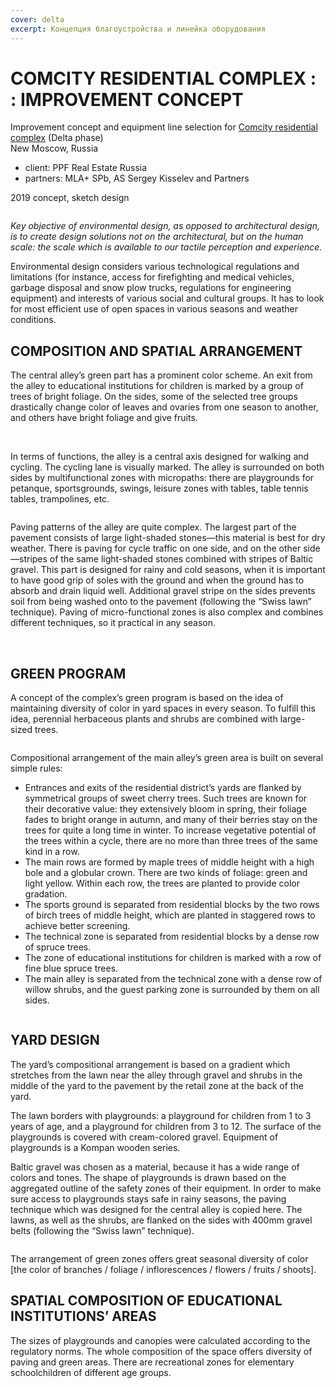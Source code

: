 ```yaml
---
cover: delta
excerpt: Концепция благоустройства и линейка оборудования
---
```


# COMCITY RESIDENTIAL COMPLEX : : IMPROVEMENT CONCEPT

Improvement concept and equipment line selection for [Comcity residential complex](http://comcity.com.ru) (Delta phase) <br/>
New Moscow, Russia

- client: PPF Real Estate Russia
- partners: MLA+ SPb, AS Sergey Kisselev and Partners

2019 concept, sketch design

<Image src="/images/delta-01.jpg" alt="" />

_Key objective of environmental design, as opposed to architectural design, is to create design solutions not on the architectural, but on the human scale: the scale which is available to our tactile perception and experience._

Environmental design considers various technological regulations and limitations (for instance, access for firefighting and medical vehicles, garbage disposal and snow plow trucks, regulations for engineering equipment) and interests of various social and cultural groups. It has to look for most efficient use of open spaces in various seasons and weather conditions.

## COMPOSITION AND SPATIAL ARRANGEMENT

The central alley’s green part has a prominent color scheme. An exit from the alley to educational institutions for children is marked by a group of trees of bright foliage. On the sides, some of the selected tree groups drastically change color of leaves and ovaries from one season to another, and others have bright foliage and give fruits.

<Carousel effect='crossfade'>
	<Image src="/images/delta-03.jpg" alt="" />
	<Image src="/images/delta-03_1.jpg" alt="" />
	<Image src="/images/delta-03_2.jpg" alt="" />
	<Image src="/images/delta-03_3.jpg" alt="" />
	<Image src="/images/delta-03_4.jpg" alt="" />
</Carousel>

In terms of functions, the alley is a central axis designed for walking and cycling. The cycling lane is visually marked. The alley is surrounded on both sides by multifunctional zones with micropaths: there are playgrounds for petanque, sportsgrounds, swings, leisure zones with tables, table tennis tables, trampolines, etc.

<Image src="/images/delta-11.jpg" alt="" />

Paving patterns of the alley are quite complex. The largest part of the pavement consists of large light-shaded stones—this material is best for dry weather. There is paving for cycle traffic on one side, and on the other side—stripes of the same light-shaded stones combined with stripes of Baltic gravel. This part is designed for rainy and cold seasons, when it is important to have good grip of soles with the ground and when the ground has to absorb and drain liquid well. Additional gravel stripe on the sides prevents soil from being washed onto to the pavement (following the “Swiss lawn” technique). Paving of micro-functional zones is also complex and combines different techniques, so it practical in any season.

<Image src="/images/delta-02.jpg" alt="" />

<Image src="/images/delta-04.jpg" alt="" />

## GREEN PROGRAM

A concept of the complex’s green program is based on the idea of maintaining diversity of color in yard spaces in every season. To fulfill this idea, perennial herbaceous plants and shrubs are combined with large-sized trees.

<Image src="/images/delta-06.jpg" alt="" />

Compositional arrangement of the main alley’s green area is built on several simple rules:
- Entrances and exits of the residential district’s yards are flanked by symmetrical groups of sweet cherry trees. Such trees are known for their decorative value: they extensively bloom in spring, their foliage fades to bright orange in autumn, and many of their berries stay on the trees for quite a long time in winter. To increase vegetative potential of the trees within a cycle, there are no more than three trees of the same kind in a row.
- The main rows are formed by maple trees of middle height with a high bole and a globular crown. There are two kinds of foliage: green and light yellow. Within each row, the trees are planted to provide color gradation.
- The sports ground is separated from residential blocks by the two rows of birch trees of middle height, which are planted in staggered rows to achieve better screening.
- The technical zone is separated from residential blocks by a dense row of spruce trees.
- The zone of educational institutions for children is marked with a row of fine blue spruce trees.
- The main alley is separated from the technical zone with a dense row of willow shrubs, and the guest parking zone is surrounded by them on all sides.

<Image src="/images/delta-05.jpg" alt="" />

## YARD DESIGN

The yard’s compositional arrangement is based on a gradient which stretches from the lawn near the alley through gravel and shrubs in the middle of the yard to the pavement by the retail zone at the back of the yard.

The lawn borders with playgrounds: a playground for children from 1 to 3 years of age, and a playground for children from 3 to 12. The surface of the playgrounds is covered with cream-colored gravel. Equipment of playgrounds is a Kompan wooden series.

Baltic gravel was chosen as a material, because it has a wide range of colors and tones. The shape of playgrounds is drawn based on the aggregated outline of the safety zones of their equipment. In order to make sure access to playgrounds stays safe in rainy seasons, the paving technique which was designed for the central alley is copied here. The lawns, as well as the shrubs, are flanked on the sides with 400mm gravel belts (following the “Swiss lawn” technique).

<Image src="/images/delta-08.jpg" alt="" />

The arrangement of green zones offers great seasonal diversity of color [the color of branches / foliage / inflorescences / flowers / fruits / shoots].


## SPATIAL COMPOSITION OF EDUCATIONAL INSTITUTIONS’ AREAS

The sizes of playgrounds and canopies were calculated according to the regulatory norms. The whole composition of the space offers diversity of paving and green areas. There are recreational zones for elementary schoolchildren of different age groups.

